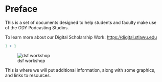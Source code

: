 # Preface {.unnumbered}

This is a set of documents designed to help students and faculty make use of the ODY Podcasting Studios.

To learn more about our Digital Scholarship Work: <https://digital.stlawu.edu>

```r
1 + 1


```

![dsf workshop](images/dsf-interview-ewb - 1.jpeg)

This is where we will put additional information, along with some graphics, and links to resources.
